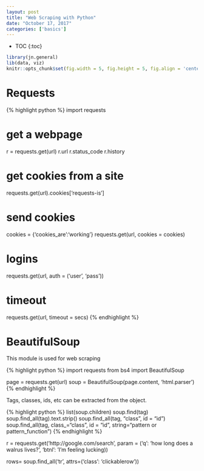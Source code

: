 ```yaml
---
layout: post
title: "Web Scraping with Python"
date: "October 17, 2017"
categories: ['basics']
---
```


* TOC
{:toc}

```r
library(jn.general)
lib(data, viz)
knitr::opts_chunk$set(fig.width = 5, fig.height = 5, fig.align = 'center')
```


# Requests

{% highlight python %}
import requests

# get a webpage
r = requests.get(url)
r.url
r.status_code
r.history

# get cookies from a site
requests.get(url).cookies['requests-is']

# send cookies
cookies = {'cookies_are':'working'}
requests.get(url, cookies = cookies)

# logins
requests.get(url, auth = ('user', 'pass'))

# timeout
requests.get(url, timeout = secs)
{% endhighlight %}

# BeautifulSoup

This module is used for web scraping

{% highlight python %}
import requests
from bs4 import BeautifulSoup

page = requests.get(url)
soup = BeautifulSoup(page.content, 'html.parser')
{% endhighlight %}

Tags, classes, ids, etc can be extracted from the object.

{% highlight python %}
list(soup.children)
soup.find(tag)
soup.find_all(tag).text.strip()
soup.find_all(tag, "class", id = "id")
soup.find_all(tag, class_="class", id = "id", string="pattern or pattern_function")
{% endhighlight %}








r = requests.get('http://google.com/search',
	param = ('q': 'how long does a walrus lives?',
	'btnl': 'I'm feeling lucking))

rows= soup.find_all('tr', attrs=('class': 'clickablerow'))
